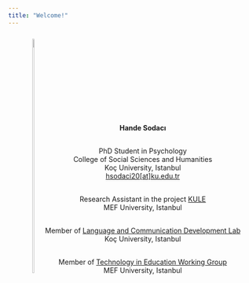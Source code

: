 ```yaml
---
title: "Welcome!"
---
```

<style>

p {margin-bottom: 30px;}

.parent {text-align: center;}

.child {display: inline-block;}

</style>

<div class="parent">
  <div class="child">
  <img src="images/photo.jpg" style="width:35%; border:20px transparent; border-radius: 360px; padding: 10px">
  </div>

  <div class="child" style="margin-top:20px">
  <p> <b>Hande Sodacı</b></p>
  <p> PhD Student in Psychology<br>
      College of Social Sciences and Humanities<br>
      Koç University, Istanbul<br>
      <a href="mailto:hsodaci20[at]ku.edu.tr">hsodaci20[at]ku.edu.tr</a></p>

  <p> Research Assistant in the project <a href="https://bilisselakademilab.com/kule/">KULE</a><br>
      MEF University, Istanbul</p>

  <p> Member of <a href="https://dililetisimlab.ku.edu.tr/en/about/">Language and Communication Development Lab</a><br>
      Koç University, Istanbul</p>
  
  <p> Member of <a href="https://bilisselakademilab.com/ogrenci-gruplarimiz/">Technology in Education Working Group</a><br>
      MEF University, Istanbul</p>
  </div>
</div>